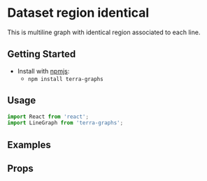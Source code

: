 
# Dataset region identical

This is multiline graph with identical region associated to each line.


## Getting Started

- Install with [npmjs](https://www.npmjs.com):
  - `npm install terra-graphs`

## Usage

```jsx
import React from 'react';
import LineGraph from 'terra-graphs';
```
## Examples
<LineGraph />

## Props
<PropsTable />